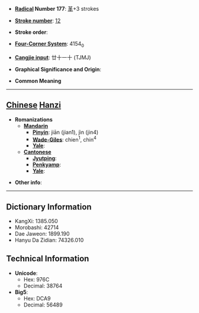 * '''[[Wiktionary:Chinese radical index| Radical]] Number 177''': [[Wiktionary:Chinese radical index 革|革]]+3 strokes

* '''[[Wiktionary:Chinese total strokes index|Stroke number]]''': [[Wiktionary:Chinese total strokes index 12|12]]

* '''Stroke order''': 

* '''[[Wiktionary:Chinese four corner index|Four-Corner System]]''': 4154<sub>0</sub>

* '''[[Wiktionary:Chinese Cangjie index|Cangjie input]]''': 廿十一十 (TJMJ)

* '''Graphical Significance and Origin''': 

* '''Common Meaning'''

----

== [[Chinese]] [[Hanzi]] ==

* '''Romanizations'''
** '''[[Mandarin]]'''
*** '''[[Pinyin]]''': jiān (jian1), jìn (jin4)
*** '''[[Wade-Giles]]''': chien<sup>1</sup>, chin<sup>4</sup>
*** '''[[Yale]]''': 
** '''[[Cantonese]]'''
*** '''[[Jyutping]]''':
*** '''[[Penkyamp]]''': 
*** '''[[Yale]]''': 

* '''Other info''': 

----

== Dictionary Information ==

* KangXi: 1385.050
* Morobashi: 42714
* Dae Jaweon: 1899.190
* Hanyu Da Zidian: 74326.010

== Technical Information ==

* '''Unicode''':
** Hex: 976C
** Decimal: 38764
* '''Big5''':
** Hex: DCA9
** Decimal: 56489